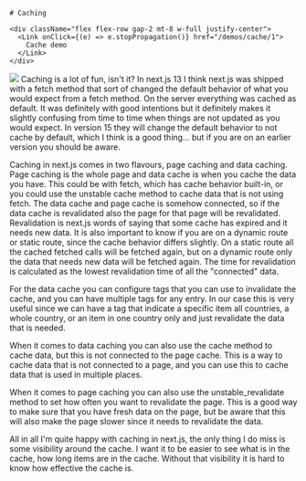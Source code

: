 
<TwoColumns>
  <Column className="flex flex-col justify-center items-center gap-4">
  
    # Caching

    <div className="flex flex-row gap-2 mt-8 w-full justify-center">
      <Link onClick={(e) => e.stopPropagation()} href="/demos/cache/1">
        Cache demo
      </Link>
    </div>
  </Column>

  <Column className="flex justify-center items-center">
    <Image key={caching.src} src={caching} />
  </Column>
</TwoColumns>

<Notes>
Caching is a lot of fun, isn't it? In next.js 13 I think next.js was shipped with a fetch method that sort of changed the default behavior of what you would expect from a fetch method. On the server everything was cached as default. It was definitely with good intentions but it definitely makes it slightly confusing from time to time when things are not updated as you would expect. In version 15 they will change the default behavior to not cache by default, which I think is a good thing... but if you are on an earlier version you should be aware. 

Caching in next.js comes in two flavours, page caching and data caching. Page caching is the whole page and data cache is when you cache the data you have. This could be with fetch, which has cache behavior built-in, or you could use the unstable cache method to cache data that is not using fetch. The data cache and page cache is somehow connected, so if the data cache is revalidated also the page for that page will be revalidated. Revalidation is next.js words of saying that some cache has expired and it needs new data. It is also important to know if you are on a dynamic route or static route, since the cache behavior differs slightly. On a static route all the cached fetched calls will be fetched again, but on a dynamic route only the data that needs new data will be fetched again. The time for revalidation is calculated as the lowest revalidation time of all the "connected" data.

For the data cache you can configure tags that you can use to invalidate the cache, and you can have multiple tags for any entry. In our case this is very useful since we can have a tag that indicate a specific item all countries, a whole country, or an item in one country only and just revalidate the data that is needed.

When it comes to data caching you can also use the cache method to cache data, but this is not connected to the page cache. This is a way to cache data that is not connected to a page, and you can use this to cache data that is used in multiple places. 

When it comes to page caching you can also use the unstable_revalidate method to set how often you want to revalidate the page. This is a good way to make sure that you have fresh data on the page, but be aware that this will also make the page slower since it needs to revalidate the data.

All in all I'm quite happy with caching in next.js, the only thing I do miss is some visibility around the cache. I want it to be easier to see what is in the cache, how long items are in the cache. Without that visibility it is hard to know how effective the cache is. 
</Notes>
